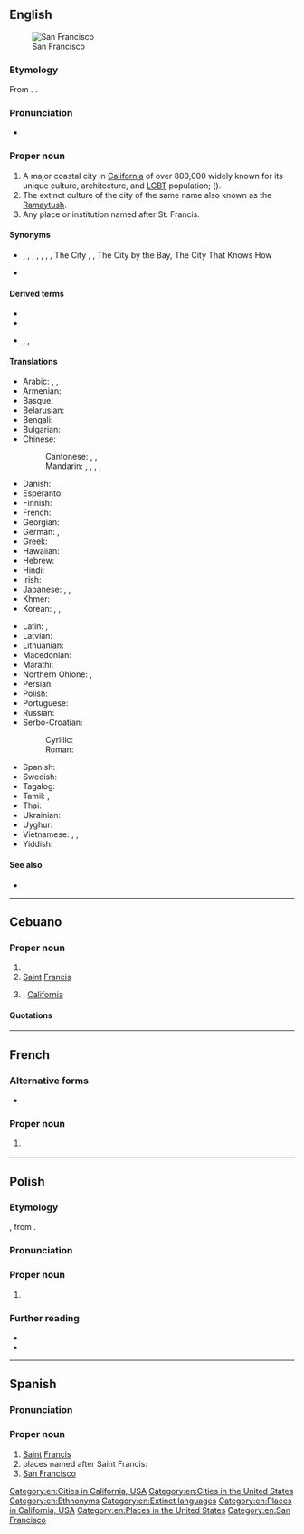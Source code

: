 {{also|San-Francisco}}
==English==
{{wikipedia|San Francisco (disambiguation)|San Francisco}}
{{wikipedia|San Francisco|San Francisco (US city)}}
[[File:SF From Marin Highlands3.jpg|thumb|San Francisco]]

===Etymology===
From {{bor|en|es|San Francisco||Saint Francis}}. {{doublet|en|São Francisco}}.

===Pronunciation===
* {{IPA|en|/ˌsæn fɹənˈsɪskoʊ/|/ˌsæn fɹænˈsɪskoʊ/}}

===Proper noun===
{{en-proper noun|head=San Francisco}}

# A major coastal city in [[California]] of over 800,000 widely known for its unique culture, architecture, and [[LGBT]] population; {{non-gloss definition|formerly}} {{m|en|Yerba Buena}} ({{non-gloss definition|pre-1847}}).
# The extinct culture of the city of the same name also known as the [[Ramaytush]].
# Any place or institution named after St. Francis.

====Synonyms====
* {{sense|city}} {{l|en|SF}}, {{l|en|San Fran}}, {{l|en|Frisco}}, {{l|en|Baghdad by the Bay}}, {{l|en|San Fagcisco}}, {{l|en|San Fransicko}}, {{l|en|San Franfreako}}, The City {{qualifier|Northern CA and Western NV only}}, {{l|en|Bay City}}, The City by the Bay, The City That Knows How {{qualifier|dated}}
* {{sense|native people, native language}} {{l|en|Ramaytush}}

====Derived terms====
* {{l|en|City and County of San Francisco}}
* {{l|en|San Franciscan}}
* {{l|en|SF}}, {{l|en|San Fran}}, {{l|en|Frisco}}

====Translations====
{{trans-top|San Francisco, California city}}
* Arabic: {{t|ar|سَان فَرَانْسِسْكُو|m|tr=san faransiskū}}, {{t|ar|سَان فَرَانْسِيسْكُو|m|tr=san faransiskū}}, {{t|ar|سَان فَرَنْسِسْكُو|m|tr=san faransiskū}}
* Armenian: {{t|hy|Սան Ֆրանցիսկո}}
* Basque: {{t|eu|San Frantzisko}}
* Belarusian: {{t|be|Сан-Францы́ска|m}}
* Bengali: {{t|bn|সান ফ্রান্সিস্কো}}
* Bulgarian: {{t|bg|Сан Франци́ско}}
* Chinese:
*: Cantonese: {{t|yue|舊金山|sc=Hant}}, {{t|yue|旧金山|tr=gau6 gam1 saan1|sc=Hant}}, {{t|yue|三藩市|tr=saam1 faan4 si5|sc=Hant}}
*: Mandarin: {{t+|cmn|舊金山|sc=Hani}}, {{t+|cmn|旧金山|tr=Jiùjīnshān|sc=Hani}}, {{t+|cmn|聖弗朗西斯科|sc=Hani}}, {{t+|cmn|圣弗朗西斯科|tr=Shèngfúlǎngxīsīkē|sc=Hani}}, {{t+|cmn|三藩市|tr=Sānfānshì|sc=Hani}}
* Danish: {{t|da|San Francisco}}
* Esperanto: {{t|eo|Sanfrancisko}}
* Finnish: {{t+|fi|San Francisco}}
* French: {{t+|fr|San Francisco|f}}
* Georgian: {{t|ka|სან-ფრანცისკო}}
* German: {{t+|de|San Francisco|n}}, {{t|de|San Franzisko}}
* Greek: {{t|el|Σαν Φρανσίσκο|n}}
* Hawaiian: {{t|haw|Kapalakiko}}
* Hebrew: {{t|he|סן פרנסיסקו|m|tr=san fransisko}}
* Hindi: {{t|hi|सैन फ़्रांसिस्को}}
* Irish: {{t|ga|Cathair Naomh Phroinsias}}
* Japanese: {{t|ja|サンフランシスコ|tr=Sanfuranshisuko}}, {{qualifier|abbreviation}} {{t|ja|シスコ|tr=Shisuko|sc=Jpan}}, {{qualifier|old or rare}} {{t+|ja|桑港|tr=Sōkō|sc=Jpan}}
* Khmer: {{t|km|សេនហ្វ្រេនស៊ីស្កូ}}
* Korean: {{t+|ko|^샌프란시스코}}, {{t|ko|^산프란시스코}}, {{t+|ko|^쌘프랜씨스코}} {{qualifier|North Korea}}
{{trans-mid}}
* Latin: {{t|la|Franciscopolis|f}}, {{t|la|Urbs Sancti Francisci}}
* Latvian: {{t|lv|Sanfrancisko}}
* Lithuanian: {{t|lt|San Franciskas}}
* Macedonian: {{t|mk|Сан Франци́ско|m}}
* Marathi: {{t|mr|सॅन फ्रान्सिस्को|n}}
* Northern Ohlone: {{t|cst|Yelamu}}, {{t|cst|rám̄ai}}
* Persian: {{t|fa|سان فرانسیسکو|tr=sân frânsisko}}
* Polish: {{t+|pl|San Francisco|n}}
* Portuguese: {{t+|pt|São Francisco}}
* Russian: {{t+|ru|Сан-Франци́ско|m}}
* Serbo-Croatian:
*: Cyrillic: {{t|sh|Сан Франциско|m}}
*: Roman: {{t|sh|San Francisko|m}}
* Spanish: {{t|es|San Francisco|m}}
* Swedish: {{t|sv|San Francisco}}
* Tagalog: {{t|tl|San Pransisko}}
* Tamil: {{t|ta|சான்பிரான்சிஸ்கோ|sc=Taml}}, {{t|ta|ஸான்பிரான்சிஸ்கோ|sc=Taml}}
* Thai: {{t|th|ซานฟรานซิสโก|tr=saanfraansítgoh}}
* Ukrainian: {{t|uk|Сан-Франци́ско|m}}
* Uyghur: {{t|ug|سان فرانسىسكو|sc=ug-Arab}}
* Vietnamese: {{t|vi|San Francisco}}, {{t|vi|Xăng Phăng}} {{qualifier|informal}}, {{t|vi|Cựu Kim Sơn}} {{qualifier|dated}}
* Yiddish: {{t|yi|סאַן פֿראַנציסקאָ}}
{{trans-bottom}}

====See also====
* {{l|en|Golden Gate Bridge}}

[[Category:en:Cities in California, USA]]
[[Category:en:Cities in the United States]]
[[Category:en:Ethnonyms]]
[[Category:en:Extinct languages]]
[[Category:en:Places in California, USA]]
[[Category:en:Places in the United States]]
[[Category:en:San Francisco]]

----

==Cebuano==

===Proper noun===
{{head|ceb|proper noun}}

# {{place|ceb|municipality|p/Cebu|c/Philippines}}
# [[Saint]] [[Francis]]
# {{l|en|San Francisco}}, [[California]]

====Quotations====
{{seeCites|ceb}}

{{topics|ceb|California, USA|Cities in the United States}}

----

==French==

===Alternative forms===
* {{alt|fr|San-Francisco||obsolete}}

===Proper noun===
{{fr-proper noun|f|head=San Francisco}}

# {{place|fr|city|s/California|c/USA|t=San Francisco}}
#: {{meronyms|fr|Tenderloin}}

{{C|fr|San Francisco}}

----

==Polish==
{{wp|lang=pl}}

===Etymology===
{{bor+|pl|en|San Francisco}}, from {{der|pl|es|San Francisco}}.

===Pronunciation===
{{pl-p|san frans-isko|a=LL-Q809 (pol)-Poemat-San Francisco.wav}}

===Proper noun===
{{pl-proper noun|n|indecl=yes}}

# {{place|pl|city|s/California|c/United States|t=San Francisco}}

===Further reading===
* {{R:pl:WSJP}}
* {{R:pl:PWN}}

{{C|pl|Exonyms}}

----

==Spanish==
{{wikipedia|lang=es}}

===Pronunciation===
{{es-pr}}

===Proper noun===
{{es-proper noun|m|head=[[san|San]] [[Francisco]]}}

# [[Saint]] [[Francis]]
# places named after Saint Francis:
# [[#English|San Francisco]]

{{C|es|Christianity}}